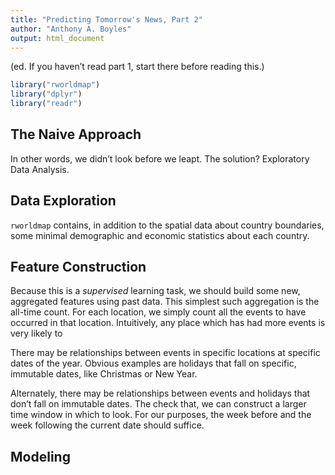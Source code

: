 ```yaml
---
title: "Predicting Tomorrow's News, Part 2"
author: "Anthony A. Boyles"
output: html_document
---
```


(ed. If you haven't read part 1, start there before reading this.)

```r
library("rworldmap")
library("dplyr")
library("readr")
```

## The Naive Approach

In other words, we didn't look before we leapt. The solution? Exploratory Data Analysis.

## Data Exploration

`rworldmap` contains, in addition to the spatial data about country boundaries, some minimal demographic and economic statistics about each country.

## Feature Construction

Because this is a *supervised* learning task, we should build some new, aggregated features using past data. This simplest such aggregation is the all-time count. For each location, we simply count all the events to have occurred in that location. Intuitively, any place which has had more events is very likely to 

There may be relationships between events in specific locations at specific dates of the year. Obvious examples are holidays that fall on specific, immutable dates, like Christmas or New Year.

Alternately, there may be relationships between events and holidays that don't fall on immutable dates. The check that, we can construct a larger time window in which to look. For our purposes, the week before and the week following the current date should suffice.

## Modeling

